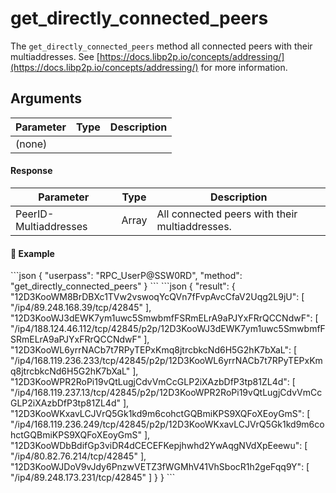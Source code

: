 
# get\_directly\_connected\_peers

The `get_directly_connected_peers` method all connected peers with their multiaddresses. See [https://docs.libp2p.io/concepts/addressing/](https://docs.libp2p.io/concepts/addressing/) for more information.

## Arguments

| Parameter | Type | Description |
| --------- | ---- | ----------- |
| (none)    |      |             |

#### Response

| Parameter             | Type  | Description                                    |
| --------------------- | ----- | ---------------------------------------------- |
| PeerID-Multiaddresses | Array | All connected peers with their multiaddresses. |

#### 📌 Example

<CodeGroup title="" tag="POST" label="get_directly_connected_peers" mm2MethodDecorate="true">
  ```json
  {
    "userpass": "RPC_UserP@SSW0RD",
    "method": "get_directly_connected_peers"
  }
  ```
</CodeGroup>

<CollapsibleSection expandedText="Hide Response" collapsedText="Show Response">
  ```json
  {
    "result": {
      "12D3KooWM8BrDBXc1TVw2vswoqYcQVn7fFvpAvcCfaV2Uqg2L9jU": [
        "/ip4/89.248.168.39/tcp/42845"
      ],
      "12D3KooWJ3dEWK7ym1uwc5SmwbmfFSRmELrA9aPJYxFRrQCCNdwF": [
        "/ip4/188.124.46.112/tcp/42845/p2p/12D3KooWJ3dEWK7ym1uwc5SmwbmfFSRmELrA9aPJYxFRrQCCNdwF"
      ],
      "12D3KooWL6yrrNACb7t7RPyTEPxKmq8jtrcbkcNd6H5G2hK7bXaL": [
        "/ip4/168.119.236.233/tcp/42845/p2p/12D3KooWL6yrrNACb7t7RPyTEPxKmq8jtrcbkcNd6H5G2hK7bXaL"
      ],
      "12D3KooWPR2RoPi19vQtLugjCdvVmCcGLP2iXAzbDfP3tp81ZL4d": [
        "/ip4/168.119.237.13/tcp/42845/p2p/12D3KooWPR2RoPi19vQtLugjCdvVmCcGLP2iXAzbDfP3tp81ZL4d"
      ],
      "12D3KooWKxavLCJVrQ5Gk1kd9m6cohctGQBmiKPS9XQFoXEoyGmS": [
        "/ip4/168.119.236.249/tcp/42845/p2p/12D3KooWKxavLCJVrQ5Gk1kd9m6cohctGQBmiKPS9XQFoXEoyGmS"
      ],
      "12D3KooWDbBdifGp3viDR4dCECEFKepjhwhd2YwAqgNVdXpEeewu": [
        "/ip4/80.82.76.214/tcp/42845"
      ],
      "12D3KooWJDoV9vJdy6PnzwVETZ3fWGMhV41VhSbocR1h2geFqq9Y": [
        "/ip4/89.248.173.231/tcp/42845"
      ]
    }
  }
  ```
</CollapsibleSection>
